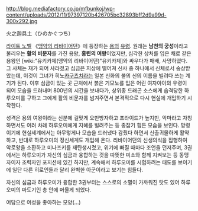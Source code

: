 http://blog.mediafactory.co.jp/mfbunkoj/wp-content/uploads/2012/11/97397120b426705bc32893bff2d9a99d-300x292.jpg

火之迦具土（ひのかぐつち）

[[라이트 노벨]] 《[[맹약의 리바이어던]]》에 등장하는 [[용]]의 [[유령]]. 원래는 '''남천의 궁성'''이라고 불리우는 '''활의 비문자'''를 가진 용왕, '''홍련의 여왕'''이었지만, 심각한 상처를 입은 채로 같은 용왕인 [wiki:"유키카제(맹약의 리바이어던)"유키카제]와 싸우다가 패배, 사망하였다. 그 사체는 재가 되어 사라졌고 심금은 지상에 떨어져 신사 중 하나에서 신체로서 숭상받았는데, 이것이 그녀가 히노[[카구츠치]]라는 일본 신화의 불의 신의 이름을 빌려다 쓰는 계기가 된다. 이후 심금이 있는 곳 근처에서 붉은 기모노를 입은 어린 여자아이의 유령이 되어 모습을 드러내며 800년의 시간을 보내다가, 상위종 드래곤 소스에게 습격당한 하루오미를 구하고 그에게 활의 비문자를 넘겨주면서 본격적으로 다시 현실에 개입하기 시작한다. 

성격은 용의 여왕이라는 신분에 걸맞게 오만방자하고 프라이드가 높지만, 악마라고 자칭하면서도 여러 차례 하루오미에게 지혜를 빌려주는 등 종잡기 힘든 모습을 보인다. 망령이기에 현실세계에서는 아무렇게나 모습을 드러냈다 감췄다 하면서 신출귀몰하게 활약하고, 반대로 하루오미의 정신세계도 개입해 온다. 리바이어던의 신생의식을 집행하여 악로왕을 소환하고 미나즈키를 재탄생시켰고, 위기에 빠질 때마다 조언을 던저주며, 3권에서는 하루오미가 자신의 심금과 융합하는 것을 따뜻한 미소와 함께 지켜보는 등 동맹자이자 조력자인 포지션에 있긴 하지만, 계속해서 하루오미를 시험하려는 태도를 보이기에 일단 다른 히로인들과 달리 완벽한 아군이라고 보기는 힘들다. 

자신의 심금과 하루오미가 융합한 3권부터는 스스로의 소멸이 가까워진 탓도 있어 하루오미의 마도기인 총 안에 머물게 되었다. 

여담으로 여성을 좋아하는 모양(...)
